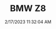 ---
width: 4000
height: 6000
title: BMW Z8
description: Interior of a 2002 BMW Z8 in Blanco, TX.
date: 2/17/2023 11:32:04 AM
cameraMake: Sony
cameraModel: ILCE-7M3
lens: 24-70mm F2.8 DG DN | Art 019
settingsfStop: f/2.8
settingsISO: ISO 3200
settingsShutter: 1/50
settingsFocalLength: 70 mm
---